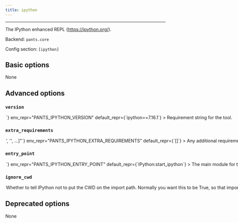 ```yaml
---
title: ipython
---
```



---

The IPython enhanced REPL (https://ipython.org/).

Backend: <span className="color--primary">`pants.core`</span>

Config section: <span className="color--primary">`[ipython]`</span>

<span className={styles.options}>

## Basic options

None

## Advanced options

### `version`

<Option
  cli_repr={`--ipython-version=<str>`}
  env_repr="PANTS_IPYTHON_VERSION"
  default_repr={`ipython==7.16.1`}
>
  Requirement string for the tool.
</Option>

### `extra_requirements`

<Option
  cli_repr={`--ipython-extra-requirements="['<str>', '<str>', ...]"`}
  env_repr="PANTS_IPYTHON_EXTRA_REQUIREMENTS"
  default_repr={`[]`}
>
  Any additional requirement strings to use with the tool. This is useful if the
  tool allows you to install plugins or if you need to constrain a dependency to
  a certain version.
</Option>

### `entry_point`

<Option
  cli_repr={`--ipython-entry-point=<str>`}
  env_repr="PANTS_IPYTHON_ENTRY_POINT"
  default_repr={`IPython:start_ipython`}
>
  The main module for the tool. Usually, you will not want to change this from
  the default.
</Option>

### `ignore_cwd`

<Option
  cli_repr={`--[no-]ipython-ignore-cwd`}
  env_repr="PANTS_IPYTHON_IGNORE_CWD"
  default_repr={`True`}
>
  Whether to tell IPython not to put the CWD on the import path. Normally you
  want this to be True, so that imports come from the hermetic environment Pants
  creates. However IPython&lt;7.13.0 doesn&#x27;t support this option, so if
  you&#x27;re using an earlier version (e.g., because you have Python 2.7 code)
  then you will need to set this to False, and you may have issues with imports
  from your CWD shading the hermetic environment.
</Option>

## Deprecated options

None

</span>
